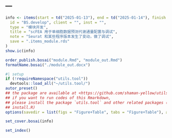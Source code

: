 ---
---

```r
info <- items(start = td("2025-01-13"), end = td("2025-01-14"), finish = td("2025-01-14"),
  id = "BS.develop", client = "", inst = "",
  type = "模块开发",
  title = "scFEA 用于单细胞数据预测代谢通量配置与调试",
  note = "Seurat 和某些程序版本发生了变动，做了调试",
  save = ".items_module.rds"
)
show.ic(info)

order_publish.bosai("module.Rmd", "module_out.Rmd")
formatName.bosai("./module_out.docx")
```

```r
#| setup
if (!requireNamespace("utils.tool"))
  devtools::load_all("~/utils.tool/")
autor_preset()
## the package are available at <https://github.com/shaman-yellow/utils.tool>
## if you want to run codes of this Rmarkdown,
## please install the package `utils.tool` and other related packages (run
## install.R)
options(savedir = list(figs = "Figure+Table", tabs = "Figure+Table"), autor_asis = F)
```

```r
set_cover.bosai(info)
```

```r
set_index()
```


